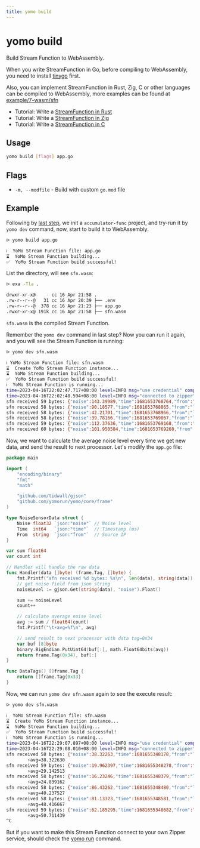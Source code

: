 ```yaml
---
title: yomo build
---
```


# yomo build

Build Stream Function to WebAssembly.

When you write StreamFunction in Go, before compiling to WebAssembly, you need to install [tinygo](https://tinygo.org/getting-started/install/) first.

Also, you can implement StreamFunction in Rust, Zig, C or other languages can be compiled to WebAssembly, more examples can be found at [example/7-wasm/sfn](https://github.com/yomorun/yomo/tree/master/example/7-wasm/sfn)

- Tutorial: Write a [StreamFunction in Rust](/docs/wasm-rust)
- Tutorial: Write a [StreamFunction in Zig](/docs/wasm-zig)
- Tutorial: Write a [StreamFunction in C](/docs/wasm-c)

## Usage

```bash
yomo build [flags] app.go
```

## Flags

- `-m, --modfile` - Build with custom `go.mod` file

## Example

Following by [last step](./dev), we init a `accumulator-func` project, and try-run it by `yomo dev` command, now, start to build it to WebAssembly.

```bash
ᐅ yomo build app.go

ℹ️  YoMo Stream Function file: app.go
⌛  YoMo Stream Function building...
✅  YoMo Stream Function build successful!
```

List the directory, will see `sfn.wasm`:

```bash {5}
ᐅ exa -Tla .

drwxr-xr-x@    - cc 16 Apr 21:58 .
.rw-r--r--@   31 cc 16 Apr 20:39 ├── .env
.rw-r--r--@  378 cc 16 Apr 21:23 ├── app.go
.rwxr-xr-x@ 191k cc 16 Apr 21:58 ├── sfn.wasm
```

`sfn.wasm` is the compiled Stream Function.

Remember the `yomo dev` command in last step? Now you can run it again, and you will see the Stream Function is running:

```bash
ᐅ yomo dev sfn.wasm

ℹ️ YoMo Stream Function file: sfn.wasm
⌛  Create YoMo Stream Function instance...
⌛  YoMo Stream Function building...
✅  YoMo Stream Function build successful!
ℹ️  YoMo Stream Function is running...
time=2023-04-16T22:02:47.717+08:00 level=INFO msg="use credential" component="Stream Function" client_id=avVuTuuEeOs94VHGUn7mb client_name=yomo-app-demo credential_name=none
time=2023-04-16T22:02:48.594+08:00 level=INFO msg="connected to zipper" component="Stream Function" client_id=avVuTuuEeOs94VHGUn7mb client_name=yomo-app-demo zipper_addr=tap.yomo.dev:9140
sfn received 59 bytes: {"noise":143.39989,"time":1681653768764,"from":"localhost"}
sfn received 58 bytes: {"noise":90.18577,"time":1681653768865,"from":"localhost"}
sfn received 58 bytes: {"noise":42.21701,"time":1681653768966,"from":"localhost"}
sfn received 58 bytes: {"noise":39.78166,"time":1681653769067,"from":"localhost"}
sfn received 59 bytes: {"noise":112.37636,"time":1681653769168,"from":"localhost"}
sfn received 60 bytes: {"noise":101.950584,"time":1681653769268,"from":"localhost"}
```

Now, we want to calculate the average noise level every time we get new data, and send the result to next processor. Let's modify the `app.go` file:

```go {4,8, 12-19, 24-32, 37} filename="app.go"
package main

import (
	"encoding/binary"
	"fmt"
	"math"

	"github.com/tidwall/gjson"
	"github.com/yomorun/yomo/core/frame"
)

type NoiseSensorData struct {
	Noise float32 `json:"noise"` // Noise level
	Time  int64   `json:"time"`  // Timestamp (ms)
	From  string  `json:"from"`  // Source IP
}

var sum float64
var count int

// Handler will handle the raw data
func Handler(data []byte) (frame.Tag, []byte) {
	fmt.Printf("sfn received %d bytes: %s\n", len(data), string(data))
	// get noise field from json string
	noiseLevel := gjson.Get(string(data), "noise").Float()

	sum += noiseLevel
	count++

	// calculate average noise level
	avg := sum / float64(count)
	fmt.Printf("\t⚡️avg=%f\n", avg)

	// send result to next processor with data tag=0x34
	var buf [8]byte
	binary.BigEndian.PutUint64(buf[:], math.Float64bits(avg))
	return frame.Tag(0x34), buf[:]
}

func DataTags() []frame.Tag {
	return []frame.Tag{0x33}
}
```

Now, we can run `yomo dev sfn.wasm` again to see the execute result:

```bash
ᐅ yomo dev sfn.wasm

ℹ️  YoMo Stream Function file: sfn.wasm
⌛  Create YoMo Stream Function instance...
⌛  YoMo Stream Function building...
✅  YoMo Stream Function build successful!
ℹ️  YoMo Stream Function is running...
time=2023-04-16T22:29:07.897+08:00 level=INFO msg="use credential" component="Stream Function" client_id=lc-GnzDJQmNyYTwgqrw-l client_name=yomo-app-demo credential_name=none
time=2023-04-16T22:29:08.010+08:00 level=INFO msg="connected to zipper" component="Stream Function" client_id=lc-GnzDJQmNyYTwgqrw-l client_name=yomo-app-demo zipper_addr=tap.yomo.dev:9140
sfn received 58 bytes: {"noise":38.32263,"time":1681655348178,"from":"localhost"}
        ⚡️avg=38.322630
sfn received 59 bytes: {"noise":19.962397,"time":1681655348278,"from":"localhost"}
        ⚡️avg=29.142513
sfn received 58 bytes: {"noise":16.23246,"time":1681655348379,"from":"localhost"}
        ⚡️avg=24.839162
sfn received 58 bytes: {"noise":86.43262,"time":1681655348480,"from":"localhost"}
        ⚡️avg=40.237527
sfn received 58 bytes: {"noise":81.13323,"time":1681655348581,"from":"localhost"}
        ⚡️avg=48.416667
sfn received 59 bytes: {"noise":62.185295,"time":1681655348682,"from":"localhost"}
        ⚡️avg=50.711439
^C
```

But if you want to make this Stream Function connect to your own Zipper service, should check the [yomo run](./run) command.
